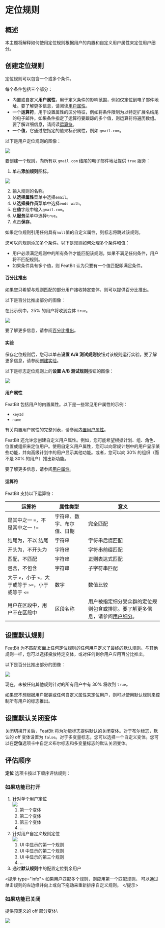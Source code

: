 
# 定位规则

## 概述 <a href="#overview" id="overview"></a>

本主题将解释如何使用定位规则根据用户的内置和自定义用户属性来定位用户细分。

## 创建定位规则 <a href="#creating-targeting-rules" id="creating-targeting-rules"></a>

定位规则可以包含一个或多个条件。

每个条件包括三个部分：

* 内置或自定义**用户属性**，用于定义条件的影响范围，例如仅定位到电子邮件地址。要了解更多信息，请阅读[用户属性](targeting-rules.mdx#user-attributes)。
* 一个**运算符**，用于设置属性的区分特征，例如将条件限制为以特定扩展名结尾的电子邮件。如果条件指定了运算符要跟踪的多个值，则运算符将遍历数组。要了解详细信息，请阅读[运算符](targeting-rules.mdx#operators)。
* 一个**值**，它通过您指定的值来标识属性，例如 `gmail.com`。

以下是用户定位规则的图像：

![](../../feature-flags/assets/targeting-users-with-flags/targeting-rules/001.webp)

要创建一个规则，向所有以 `gmail.com` 结尾的电子邮件地址提供 `true` 服务：

1. 单击**添加规则**图标。

![](../../feature-flags/assets/targeting-users-with-flags/targeting-rules/002.webp)

2. 输入规则的名称。
3. 从**选择属性**菜单中选择`email`。
4. 从**选择操作员**菜单中选择`ends with`。
5. 在**值**字段中输入`gmail.com`。
6. 从**服务**菜单中选择`true`。
7. 点击**保存**。

如果定位规则引用任何具有`null`值的自定义属性，则标志将跳过该规则。

您可以向规则添加多个条件。以下是规则如何处理多个条件和值：

* 用户必须满足规则中的所有条件才能匹配该规则。如果不满足任何条件，用户将不匹配规则。
* 如果条件具有多个值，则 FeatBit 认为只要有一个值匹配即满足条件。

#### 百分比推出 <a href="#percentage-rollouts" id="percentage-rollouts"></a>

如果您只希望与规则匹配的部分用户接收特定变体，则可以提供百分比推出。

以下是百分比推出部分的图像：

在此示例中，25% 的用户将收到变体 `true`。

![](../../feature-flags/assets/targeting-users-with-flags/targeting-rules/003.webp)

要了解更多信息，请参阅[百分比推出](percentage-rollouts.md)。

#### 实验 <a href="#experimentation" id="experimentation"></a>

保存定位规则后，您可以单击**设置 A/B 测试规则**按钮对该规则运行实验。要了解更多信息，请参阅[创建实验](../../experimentation/creating-experiments.md)。

以下是标志定位规则上的**设置 A/B 测试规则**按钮的图像：

![](../../feature-flags/assets/targeting-users-with-flags/targeting-rules/004.webp)

#### 用户属性 <a href="#user-attributes" id="user-attributes"></a>

FeatBit 包括用户的内置属性。以下是一些常见用户属性的示例：

* `keyId`
* `name`

有关内置用户属性的完整列表，请参阅[内置用户属性](../users-and-user-segments/user-attributes.md)。

FeatBit 还允许您创建自定义用户属性。例如，您可能希望根据计划、组、角色、位置或组织来定位用户。使用自定义用户属性，您可以向常规计划中的用户显示某些功能，并向高级计划中的用户显示其他功能。或者，您可以向 30% 的组织（而不是 30% 的用户）推出新功能。

要了解更多信息，请参阅[用户属性](../users-and-user-segments/user-attributes.md)。

#### 运算符 <a href="#operators" id="operators"></a>

FeatBit 支持以下运算符：

| 运算符 | 属性类型 | 意义 |
| ------------------------------------ | ------------- | ------------ |
| 是其中之一 `=`，不是其中之一 `!=`  | 字符串、数字、布尔值、日期 | 完全匹配 |
| 结尾为，不以 结尾 | 字符串 | 字符串后缀匹配 |
| 开头为，不开头为 | 字符串 | 字符串前缀匹配 |
| 匹配，不匹配 | 字符串 | 正则表达式匹配 |
| 包含，不包含 | 字符串 | 子字符串匹配 |
| 大于 `>`，小于 `<`，大于或等于 `>=`，小于或等于 `<=` | 数字 | 数值比较 |
| 用户在区段中，用户不在区段中 | 区段名称 | 用户被指定细分受众群的定位规则包含或排除。要了解更多信息，请参阅[用户细分](../users-and-user-segments/user-segments)。 |

## 设置默认规则 <a href="#setting-the-default-rule" id="setting-the-default-rule"></a>

FeatBit 为不匹配页面上任何定位规则的任何用户定义了最终的默认规则。与其他规则一样，您可以选择投放特定变体，或对任何剩余用户应用百分比推出。

以下是百分比推出部分的图像：

![](../../feature-flags/assets/targeting-users-with-flags/targeting-rules/005.webp)

现在，未被任何其他规则针对的所有用户中有 30% 将收到 `true`。

如果您不想根据用户密钥或任何自定义属性来定位用户，则可以使用默认规则来控制所有用户的标志推出。

## 设置默认关闭变体 <a href="#setting-the-default-off-variation" id="setting-the-default-off-variation"></a>

关闭切换开关后，FeatBit 将为功能标志提供默认的关闭变体。对于布尔标志，默认的 off 变体设置为 `false`。对于多变量标志，您可以选择一个自定义变体。您可以在**定位**选项卡中自定义布尔标志和多变量标志的默认关闭变体。

## 评估顺序 <a href="#evaluation-order" id="evaluation-order"></a>

**定位** 选项卡按以下顺序评估规则：

### 如果功能已打开

1. 针对单个用户定位 \
![](../../feature-flags/assets/targeting-users-with-flags/targeting-rules/006.webp)
   1. 第一个变体
   2. 第二个变体
   3. 第三个变体
   4. ...
2. 针对用户自定义规则定位\
![](../../feature-flags/assets/targeting-users-with-flags/targeting-rules/007.webp)
   1. UI 中显示的第一个规则
   2. UI 中显示的第二个规则
   3. UI 中显示的第三个规则
   4. ...
3. 通过**默认规则**中的配置定位剩余用户

<提示 type="info">
如果用户匹配多个规则，则应用第一个匹配规则。
可以通过单击规则的左边缘并向上或向下拖动来重新排序自定义规则。
</提示>

### 如果功能已关闭

提供预定义的 off 部分变体\

![](../../feature-flags/assets/targeting-users-with-flags/targeting-rules/008.webp)



